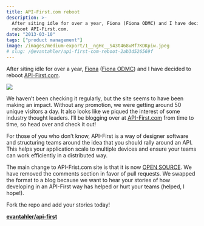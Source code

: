 ```yaml
---
title: API-First.com reboot
description: >-
  After siting idle for over a year, Fiona (Fiona ODMC) and I have decided to
  reboot API-First.com.
date: "2013-03-10"
tags: ["product management"]
image: /images/medium-export/1__ngHc__S43t468vMf7KDKpiw.jpeg
# slug: /@evantahler/api-first-com-reboot-2ab3d526569f
---
```


After siting idle for over a year, [Fiona](http://twitter.com/fionaodmc) ([Fiona ODMC](https://medium.com/u/a2165e95e3bf)) and I have decided to reboot [API-First.com](http://api-first.com).

![](/images/medium-export/1__ngHc__S43t468vMf7KDKpiw.jpeg)

We haven’t been checking it regularly, but the site seems to have been making an impact. Without any promotion, we were getting around 50 unique visitors a day. It also looks like we piqued the interest of some industry thought leaders. I’ll be blogging over at [API-First.com](http://api-first.com) from time to time, so head over and check it out!

For those of you who don’t know, API-First is a way of designer software and structuring teams around the idea that you should rally around an API. This helps your application scale to multiple devices and ensure your teams can work efficiently in a distributed way.

The main change to API-Frist.com site is that it is now [OPEN SOURCE](https://github.com/evantahler/api-first). We have removed the comments section in favor of pull requests. We swapped the format to a blog because we want to hear your stories of how developing in an API-First way has helped or hurt your teams (helped, I hope!).

Fork the repo and add your stories today!

[**evantahler/api-first**](https://github.com/evantahler/api-first)
